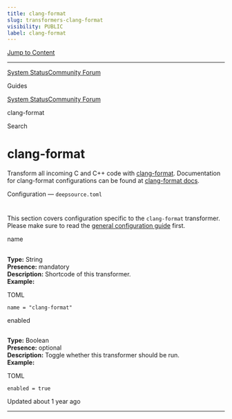 ```yaml
---
title: clang-format
slug: transformers-clang-format
visibility: PUBLIC
label: clang-format
---
```

[Jump to Content](#content)

* * *

[System Status](https://deepsourcestatus.com/)[Community Forum](https://discuss.deepsource.com/)

Guides

[System Status](https://deepsourcestatus.com/)[Community Forum](https://discuss.deepsource.com/)

clang-format

Search

clang-format
============

Transform all incoming C and C++ code with [clang-format](https://github.com/llvm/llvm-project/tree/main/clang/tools/clang-format). Documentation for clang-format configurations can be found at [clang-format docs](https://clang.llvm.org/docs/ClangFormat.html).

Configuration — `deepsource.toml`

[](#configuration--deepsourcetoml)
=======================================================================

This section covers configuration specific to the `clang-format` transformer. Please make sure to read the [general configuration guide](https://deepsource-docs.readme.io/docs/configuration) first.

name

[](#name)
-----------------

**Type:** String  
**Presence:** mandatory  
**Description:** Shortcode of this transformer.  
**Example:**

TOML

`name = "clang-format"`

enabled

[](#enabled)
-----------------------

**Type:** Boolean  
**Presence:** optional  
**Description:** Toggle whether this transformer should be run.  
**Example:**

TOML

`enabled = true`

Updated about 1 year ago

* * *

